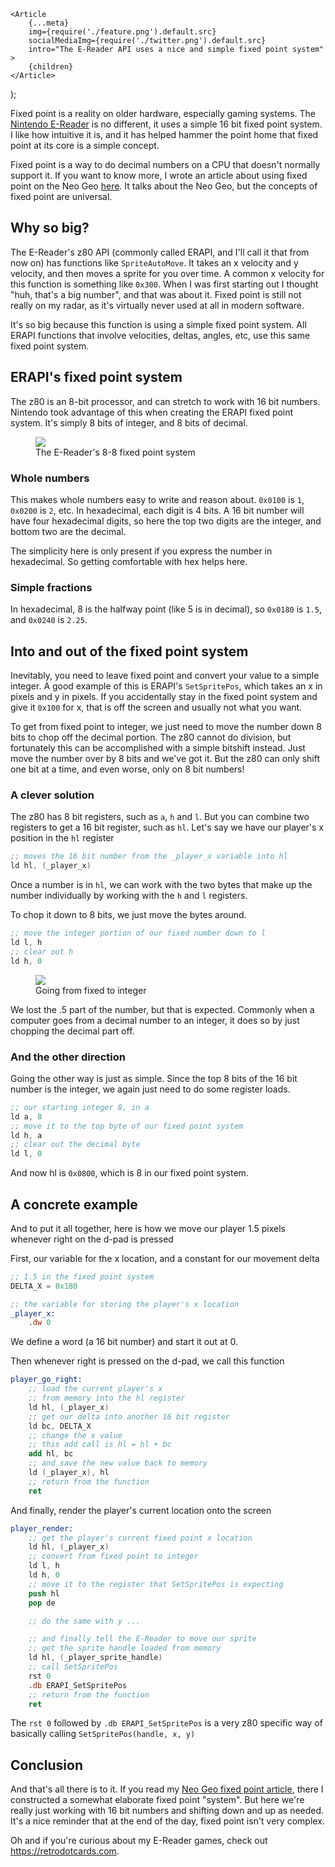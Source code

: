
	<Article
		{...meta}
		img={require('./feature.png').default.src}
		socialMediaImg={require('./twitter.png').default.src}
		intro="The E-Reader API uses a nice and simple fixed point system"
	>
		{children}
	</Article>
);

Fixed point is a reality on older hardware, especially gaming systems. The [Nintendo E-Reader](https://en.wikipedia.org/wiki/Nintendo_e-Reader) is no different, it uses a simple 16 bit fixed point system. I like how intuitive it is, and it has helped hammer the point home that fixed point at its core is a simple concept.

<wisdom>
	Fixed point is a way to do decimal numbers on a CPU that doesn't normally
	support it. If you want to know more, I wrote an article about using fixed
	point on the Neo Geo <a href="/blog/neo-geo-dev-fixed-point/">here</a>. It
	talks about the Neo Geo, but the concepts of fixed point are universal.
</wisdom>

## Why so big?

The E-Reader's z80 API (commonly called ERAPI, and I'll call it that from now on) has functions like `SpriteAutoMove`. It takes an x velocity and y velocity, and then moves a sprite for you over time. A common x velocity for this function is something like `0x300`. When I was first starting out I thought "huh, that's a big number", and that was about it. Fixed point is still not really on my radar, as it's virtually never used at all in modern software.

It's so big because this function is using a simple fixed point system. All ERAPI functions that involve velocities, deltas, angles, etc, use this same fixed point system.

## ERAPI's fixed point system

The z80 is an 8-bit processor, and can stretch to work with 16 bit numbers. Nintendo took advantage of this when creating the ERAPI fixed point system. It's simply 8 bits of integer, and 8 bits of decimal.

<figure>
	<img src={require('./fixedPointDiagram.svg').default.src} />
	<figcaption>The E-Reader's 8-8 fixed point system</figcaption>
</figure>

### Whole numbers

This makes whole numbers easy to write and reason about. `0x0100` is `1`, `0x0200` is `2`, etc. In hexadecimal, each digit is 4 bits. A 16 bit number will have four hexadecimal digits, so here the top two digits are the integer, and bottom two are the decimal.

The simplicity here is only present if you express the number in hexadecimal. So getting comfortable with hex helps here.

### Simple fractions

In hexadecimal, 8 is the halfway point (like 5 is in decimal), so `0x0180` is `1.5`, and `0x0240` is `2.25`.

## Into and out of the fixed point system

Inevitably, you need to leave fixed point and convert your value to a simple integer. A good example of this is ERAPI's `SetSpritePos`, which takes an x in pixels and y in pixels. If you accidentally stay in the fixed point system and give it `0x100` for x, that is off the screen and usually not what you want.

To get from fixed point to integer, we just need to move the number down 8 bits to chop off the decimal portion. The z80 cannot do division, but fortunately this can be accomplished with a simple bitshift instead. Just move the number over by 8 bits and we've got it. But the z80 can only shift one bit at a time, and even worse, only on 8 bit numbers!

### A clever solution

The z80 has 8 bit registers, such as `a`, `h` and `l`. But you can combine two registers to get a 16 bit register, such as `hl`. Let's say we have our player's x position in the `hl` register

```nasm
;; moves the 16 bit number from the _player_x variable into hl
ld hl, (_player_x)
```

Once a number is in `hl`, we can work with the two bytes that make up the number individually by working with the `h` and `l` registers.

To chop it down to 8 bits, we just move the bytes around.

```nasm
;; move the integer portion of our fixed number down to l
ld l, h
;; clear out h
ld h, 0
```

<figure>
	<img src={require('./fixedToIntegerDiagram.svg').default.src} />
	<figcaption>Going from fixed to integer</figcaption>
</figure>

<wisdom>
	We lost the .5 part of the number, but that is expected. Commonly when a
	computer goes from a decimal number to an integer, it does so by just chopping
	the decimal part off.
</wisdom>

### And the other direction

Going the other way is just as simple. Since the top 8 bits of the 16 bit number is the integer, we again just need to do some register loads.

```nasm
;; our starting integer 8, in a
ld a, 8
;; move it to the top byte of our fixed point system
ld h, a
;; clear out the decimal byte
ld l, 0
```

And now hl is `0x0800`, which is 8 in our fixed point system.

## A concrete example

And to put it all together, here is how we move our player 1.5 pixels whenever right on the d-pad is pressed

First, our variable for the x location, and a constant for our movement delta

```nasm
;; 1.5 in the fixed point system
DELTA_X = 0x180

;; the variable for storing the player's x location
_player_x:
	.dw 0
```

We define a word (a 16 bit number) and start it out at 0.

Then whenever right is pressed on the d-pad, we call this function

```nasm
player_go_right:
	;; load the current player's x
	;; from memory into the hl register
	ld hl, (_player_x)
	;; get our delta into another 16 bit register
	ld bc, DELTA_X
	;; change the x value
	;; this add call is hl = hl + bc
	add hl, bc
	;; and save the new value back to memory
	ld (_player_x), hl
	;; return from the function
	ret
```

And finally, render the player's current location onto the screen

```nasm
player_render:
	;; get the player's current fixed point x location
	ld hl, (_player_x)
	;; convert from fixed point to integer
	ld l, h
	ld h, 0
	;; move it to the register that SetSpritePos is expecting
	push hl
	pop de

	;; do the same with y ...

	;; and finally tell the E-Reader to move our sprite
	;; get the sprite handle loaded from memory
	ld hl, (_player_sprite_handle)
	;; call SetSpritePos
	rst 0
	.db ERAPI_SetSpritePos
	;; return from the function
	ret
```

The `rst 0` followed by `.db ERAPI_SetSpritePos` is a very z80 specific way of basically calling `SetSpritePos(handle, x, y)`

## Conclusion

And that's all there is to it. If you read my [Neo Geo fixed point article](/blog/neo-geo-dev-fixed-point/), there I constructed a somewhat elaborate fixed point "system". But here we're really just working with 16 bit numbers and shifting down and up as needed. It's a nice reminder that at the end of the day, fixed point isn't very complex.

Oh and if you're curious about my E-Reader games, check out https://retrodotcards.com.
